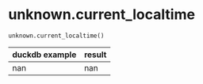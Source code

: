 # unknown.current_localtime { #duckops.unknown.current_localtime }

`unknown.current_localtime()`

| duckdb example | result |
| -------------- | ------ |
| nan | nan |
